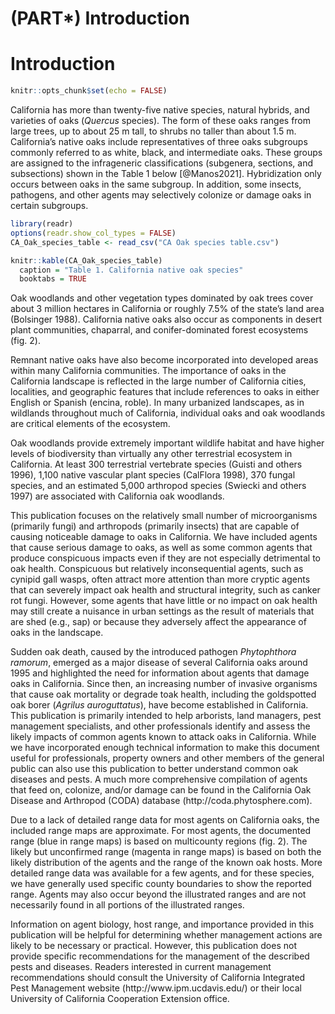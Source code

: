 # (PART\*) Introduction {-}
# Introduction {#Intro}

```r
knitr::opts_chunk$set(echo = FALSE)
```

California has more than twenty-five native species, natural hybrids, and varieties of oaks (*Quercus* species). The form of these oaks ranges from large trees, up to about 25 m tall, to shrubs no taller than about 1.5 m. California’s native oaks include representatives of three oaks subgroups commonly referred to as white, black, and intermediate oaks. These groups are assigned to the infrageneric classifications (subgenera, sections, and subsections) shown in the Table 1 below [@Manos2021].  Hybridization only occurs between oaks in the same subgroup.  In addition, some insects, pathogens, and other agents may selectively colonize or damage oaks in certain subgroups.

```r
library(readr)
options(readr.show_col_types = FALSE)
CA_Oak_species_table <- read_csv("CA Oak species table.csv")

```

```r
knitr::kable(CA_Oak_species_table)
  caption = "Table 1. California native oak species"
  booktabs = TRUE
```

Oak woodlands and other vegetation types dominated by oak trees cover about 3 million hectares in California or roughly 7.5% of the state’s land area (Bolsinger 1988).  California native oaks also occur as components in desert plant communities, chaparral, and conifer-dominated forest ecosystems (fig. 2).

Remnant native oaks have also become incorporated into developed areas within many California communities.  The importance of oaks in the California landscape is reflected in the large number of California cities, localities, and geographic features that include references to oaks in either English or Spanish (encina, roble).  In many urbanized landscapes, as in wildlands throughout much of California, individual oaks and oak woodlands are critical elements of the ecosystem.

Oak woodlands provide extremely important wildlife habitat and have higher levels of biodiversity than virtually any other terrestrial ecosystem in California.  At least 300 terrestrial vertebrate species (Guisti and others 1996), 1,100 native vascular plant species (CalFlora 1998), 370 fungal species, and an estimated 5,000 arthropod species (Swiecki and others 1997) are associated with California oak woodlands.

This publication focuses on the relatively small number of microorganisms (primarily fungi) and arthropods (primarily insects) that are capable of causing noticeable damage to oaks in California.  We have included agents that cause serious damage to oaks, as well as some common agents that produce conspicuous impacts even if they are not especially detrimental to oak health.  Conspicuous but relatively inconsequential agents, such as cynipid gall wasps, often attract more attention than more cryptic agents that can severely impact oak health and structural integrity, such as canker rot fungi.  However, some agents that have little or no impact on oak health may still create a nuisance in urban settings as the result of materials that are shed (e.g., sap) or because they adversely affect the appearance of oaks in the landscape.

Sudden oak death, caused by the introduced pathogen *Phytophthora ramorum*, emerged as a major disease of several California oaks around 1995 and highlighted the need for information about agents that damage oaks in California. Since then, an increasing number of invasive organisms that cause oak mortality or degrade toak health, including the goldspotted oak borer (*Agrilus auroguttatus*), have become established in California. This publication is primarily intended to help arborists, land managers, pest management specialists, and other professionals identify and assess the likely impacts of common agents known to attack oaks in California.  While we have incorporated enough technical information to make this document useful for professionals, property owners and other members of the general public can also use this publication to better understand common oak diseases and pests.  A much more comprehensive compilation of agents that feed on, colonize, and/or damage can be found in the California Oak Disease and Arthropod (CODA) database (http://coda.phytosphere.com).

Due to a lack of detailed range data for most agents on California oaks, the included range maps are approximate.  For most agents, the documented range (blue in range maps) is based on multicounty regions (fig. 2).  The likely but unconfirmed range (magenta in range maps) is based on both the likely distribution of the agents and the range of the known oak hosts. More detailed range data was available for a few agents, and for these species, we have generally used specific county boundaries to show the reported range.  Agents may also occur beyond the illustrated ranges and are not necessarily found in all portions of the illustrated ranges.

Information on agent biology, host range, and importance provided in this publication will be helpful for determining whether management actions are likely to be necessary or practical. However, this publication does not provide specific recommendations for the management of the described pests and diseases. Readers interested in current management recommendations should consult the University of California Integrated Pest Management website (http://www.ipm.ucdavis.edu/) or their local University of California Cooperation Extension office.